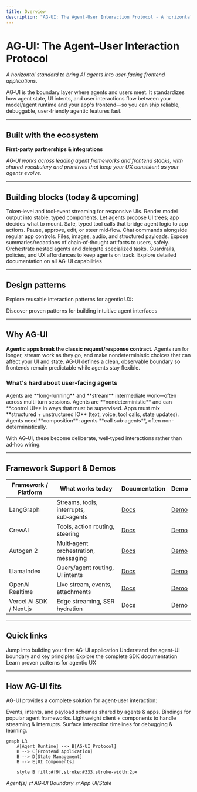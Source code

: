 ```yaml
---
title: Overview
description: "AG-UI: The Agent-User Interaction Protocol - A horizontal standard to bring AI agents into user-facing frontend applications"
---
```


# AG‑UI: The Agent–User Interaction Protocol

*A horizontal standard to bring AI agents into user‑facing frontend applications.*

AG‑UI is the boundary layer where agents and users meet. It standardizes how agent state, UI intents, and user interactions flow between your model/agent runtime and your app's frontend—so you can ship reliable, debuggable, user‑friendly agentic features fast.

---

## Built with the ecosystem

**First‑party partnerships & integrations**

<CardGroup cols={4}>
  <Card title="LangGraph" icon="link" />
  <Card title="CrewAI" icon="users" />
  <Card title="Autogen 2" icon="robot" />
  <Card title="LlamaIndex" icon="search" />
  <Card title="Mastra" icon="code" />
  <Card title="Pydantic AI" icon="python" />
  <Card title="Vercel AI SDK" icon="triangle" />
  <Card title="Next.js" icon="nextjs" />
</CardGroup>

*AG‑UI works across leading agent frameworks and frontend stacks, with shared vocabulary and primitives that keep your UX consistent as your agents evolve.*

---

## Building blocks (today & upcoming)

<CardGroup cols={2}>
  <Card title="Streaming chat" icon="message-lines">
    Token‑level and tool‑event streaming for responsive UIs.
  </Card>
  <Card title="Static generative UI" icon="layout">
    Render model output into stable, typed components.
  </Card>
  <Card title="Declarative generative UI" icon="tree">
    Let agents propose UI trees; app decides what to mount.
  </Card>
  <Card title="Frontend tools" icon="wrench">
    Safe, typed tool calls that bridge agent logic to app actions.
  </Card>
  <Card title="Interrupts & human‑in‑the‑loop" icon="hand">
    Pause, approve, edit, or steer mid‑flow.
  </Card>
  <Card title="In‑chat + in‑app interactions" icon="chat">
    Chat commands alongside regular app controls.
  </Card>
  <Card title="Attachments & multimodality" icon="paperclip">
    Files, images, audio, and structured payloads.
  </Card>
  <Card title="Thinking steps" icon="brain">
    Expose summaries/redactions of chain‑of‑thought artifacts to users, safely.
  </Card>
  <Card title="Sub‑agent calls" icon="sitemap">
    Orchestrate nested agents and delegate specialized tasks.
  </Card>
  <Card title="Agent steering" icon="steering-wheel">
    Guardrails, policies, and UX affordances to keep agents on track.
  </Card>
</CardGroup>

<Card title="See the full capability map" icon="arrow-right" href="/concepts/architecture">
  Explore detailed documentation on all AG-UI capabilities
</Card>

---

## Design patterns

Explore reusable interaction patterns for agentic UX:

<Card title="AI-UI Design Patterns" icon="palette" href="/patterns">
  Discover proven patterns for building intuitive agent interfaces
</Card>

---

## Why AG‑UI

**Agentic apps break the classic request/response contract.** Agents run for longer, stream work as they go, and make nondeterministic choices that can affect your UI and state. AG‑UI defines a clean, observable boundary so frontends remain predictable while agents stay flexible.

### What's hard about user‑facing agents

<AccordionGroup>
  <Accordion title="Long-running and streaming operations">
    Agents are **long‑running** and **stream** intermediate work—often across multi‑turn sessions.
  </Accordion>
  <Accordion title="Nondeterministic UI control">
    Agents are **nondeterministic** and can **control UI** in ways that must be supervised.
  </Accordion>
  <Accordion title="Mixed IO requirements">
    Apps must mix **structured + unstructured IO** (text, voice, tool calls, state updates).
  </Accordion>
  <Accordion title="Agent composition">
    Agents need **composition**: agents **call sub‑agents**, often non-deterministically.
  </Accordion>
</AccordionGroup>

With AG‑UI, these become deliberate, well‑typed interactions rather than ad‑hoc wiring.

---

## Framework Support & Demos

| Framework / Platform    | What works today                       | Documentation | Demo |
| ----------------------- | -------------------------------------- | ------------- | ---- |
| LangGraph               | Streams, tools, interrupts, sub‑agents | [Docs](/integrations/langgraph) | [Demo](#) |
| CrewAI                  | Tools, action routing, steering        | [Docs](/integrations/crewai) | [Demo](#) |
| Autogen 2               | Multi‑agent orchestration, messaging   | [Docs](/integrations/ag2) | [Demo](#) |
| LlamaIndex              | Query/agent routing, UI intents        | [Docs](/integrations/llamaindex) | [Demo](#) |
| OpenAI Realtime         | Live stream, events, attachments       | [Docs](#) | [Demo](#) |
| Vercel AI SDK / Next.js | Edge streaming, SSR hydration          | [Docs](/integrations/vercel-ai-sdk) | [Demo](#) |

---

## Quick links

<CardGroup cols={2}>
  <Card title="Get Started" icon="rocket" href="/quickstart/introduction">
    Jump into building your first AG-UI application
  </Card>
  <Card title="Core Concepts" icon="book" href="/concepts/architecture">
    Understand the agent-UI boundary and key principles
  </Card>
  <Card title="API Reference" icon="code" href="/sdk/js/overview">
    Explore the complete SDK documentation
  </Card>
  <Card title="Design Patterns" icon="palette" href="/patterns">
    Learn proven patterns for agentic UX
  </Card>
</CardGroup>

---

## How AG‑UI fits

AG-UI provides a complete solution for agent-user interaction:

<Steps>
  <Step title="Protocol">
    Events, intents, and payload schemas shared by agents & apps.
  </Step>
  <Step title="Runtime adapters">
    Bindings for popular agent frameworks.
  </Step>
  <Step title="Frontend kit">
    Lightweight client + components to handle streaming & interrupts.
  </Step>
  <Step title="Observability hooks">
    Surface interaction timelines for debugging & learning.
  </Step>
</Steps>

```mermaid
graph LR
    A[Agent Runtime] --> B[AG-UI Protocol]
    B --> C[Frontend Application]
    B --> D[State Management]
    B --> E[UI Components]
    
    style B fill:#f9f,stroke:#333,stroke-width:2px
```

*Agent(s) ⇄ AG‑UI Boundary ⇄ App UI/State*
